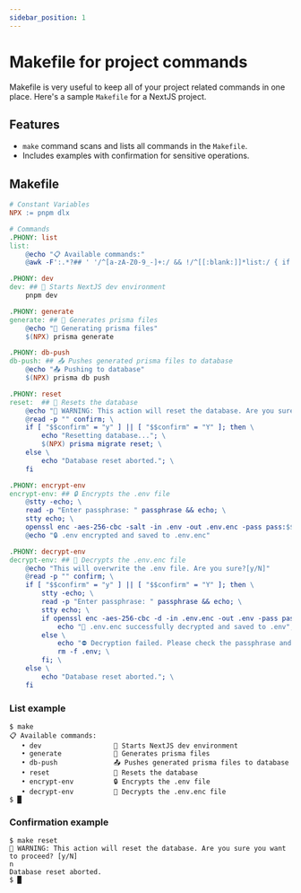 ```yaml
---
sidebar_position: 1
---
```


# Makefile for project commands

Makefile is very useful to keep all of your project related commands in one place. Here's a sample `Makefile` for a NextJS project.

## Features

-   `make` command scans and lists all commands in the `Makefile`.
-   Includes examples with confirmation for sensitive operations.

## Makefile

```makefile title="Makefile"
# Constant Variables
NPX := pnpm dlx

# Commands
.PHONY: list
list:
	@echo "📋 Available commands:"
	@awk -F':.*?## ' '/^[a-zA-Z0-9_-]+:/ && !/^[[:blank:]]*list:/ { if ($$2 == "") { printf "   • %s\n", $$1 } else { printf "   • %-20s %s\n", $$1, $$2 } }' $(MAKEFILE_LIST)

.PHONY: dev
dev: ## 💠 Starts NextJS dev environment
	pnpm dev

.PHONY: generate
generate: ## 🧩 Generates prisma files
	@echo "🧩 Generating prisma files"
	$(NPX) prisma generate

.PHONY: db-push
db-push: ## 📤 Pushes generated prisma files to database
	@echo "📤 Pushing to database"
	$(NPX) prisma db push

.PHONY: reset
reset:  ## 🧨 Resets the database
	@echo "🧨 WARNING: This action will reset the database. Are you sure you want to proceed? [y/N]"
	@read -p "" confirm; \
	if [ "$$confirm" = "y" ] || [ "$$confirm" = "Y" ]; then \
		echo "Resetting database..."; \
		$(NPX) prisma migrate reset; \
	else \
		echo "Database reset aborted."; \
	fi

.PHONY: encrypt-env
encrypt-env: ## 🔒 Encrypts the .env file
	@stty -echo; \
	read -p "Enter passphrase: " passphrase && echo; \
	stty echo; \
	openssl enc -aes-256-cbc -salt -in .env -out .env.enc -pass pass:$$passphrase -pbkdf2
	@echo "🔒 .env encrypted and saved to .env.enc"

.PHONY: decrypt-env
decrypt-env: ## 🔐 Decrypts the .env.enc file
	@echo "This will overwrite the .env file. Are you sure?[y/N]"
	@read -p "" confirm; \
	if [ "$$confirm" = "y" ] || [ "$$confirm" = "Y" ]; then \
		stty -echo; \
		read -p "Enter passphrase: " passphrase && echo; \
		stty echo; \
		if openssl enc -aes-256-cbc -d -in .env.enc -out .env -pass pass:$$passphrase -pbkdf2; then \
			echo "🔐 .env.enc successfully decrypted and saved to .env"; \
		else \
			echo "⛔️ Decryption failed. Please check the passphrase and try again."; \
			rm -f .env; \
		fi; \
	else \
		echo "Database reset aborted."; \
	fi
```

### List example

<TerminalWindow>

```text
$ make
📋 Available commands:
   • dev                  💠 Starts NextJS dev environment
   • generate             🧩 Generates prisma files
   • db-push              📤 Pushes generated prisma files to database
   • reset                🧨 Resets the database
   • encrypt-env          🔒 Encrypts the .env file
   • decrypt-env          🔐 Decrypts the .env.enc file
$ █
```

</TerminalWindow>

### Confirmation example

<TerminalWindow>

```text
$ make reset
🧨 WARNING: This action will reset the database. Are you sure you want to proceed? [y/N]
n
Database reset aborted.
$ █
```

</TerminalWindow>
